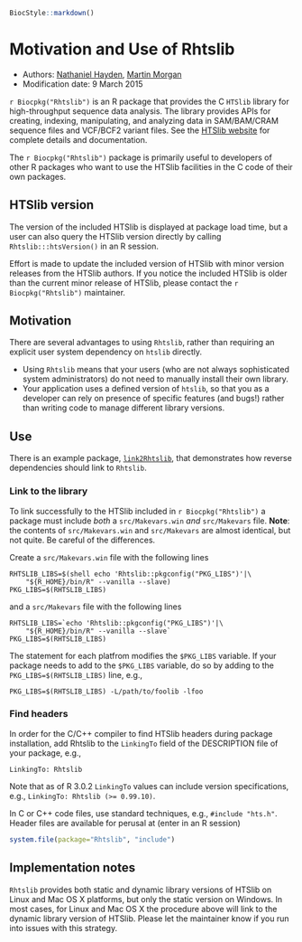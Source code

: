 <!--
\usepackage[utf8]{inputenc}
%% \VignetteEngine{knitr::knitr}
%% \VignetteIndexEntry{Motivation and Use of Rhtslib}
-->

```r
BiocStyle::markdown()
```

# Motivation and Use of Rhtslib

- Authors: [Nathaniel Hayden](mailto:nhayden@fredhutch.org), [Martin
  Morgan](mailto:mtmorgan@fhcrc.org)
- Modification date: 9 March 2015

`r Biocpkg("Rhtslib")` is an R package that provides the C `HTSlib`
library for high-throughput sequence data analysis. The library
provides APIs for creating, indexing, manipulating, and analyzing data
in SAM/BAM/CRAM sequence files and VCF/BCF2 variant files. See the
[HTSlib website](http://www.htslib.org/) for complete details and
documentation.

The `r Biocpkg("Rhtslib")` package is primarily useful to developers
of other R packages who want to use the HTSlib facilities in the C
code of their own packages.

## HTSlib version

The version of the included HTSlib is displayed at package load time,
but a user can also query the HTSlib version directly by calling
`Rhtslib:::htsVersion()` in an R session.

Effort is made to update the included version of HTSlib with minor
version releases from the HTSlib authors. If you notice the included
HTSlib is older than the current minor release of HTSlib, please
contact the `r Biocpkg("Rhtslib")` maintainer.

## Motivation

There are several advantages to using `Rhtslib`, rather than requiring
an explicit user system dependency on `htslib` directly.

- Using `Rhtslib` means that your users (who are not always
  sophisticated system administrators) do not need to manually install
  their own library.
- Your application uses a defined version of `htslib`, so that you as
  a developer can rely on presence of specific features (and bugs!)
  rather than writing code to manage different library versions.
  
## Use

There is an example package,
[`link2Rhtslib`](https://github.com/nhayden/link2Rhtslib), that
demonstrates how reverse dependencies should link to `Rhtslib`.

### Link to the library

To link successfully to the HTSlib included in `r Biocpkg("Rhtslib")`
a package must include *both* a `src/Makevars.win` *and*
`src/Makevars` file.  **Note**: the contents of `src/Makevars.win` and
`src/Makevars` are almost identical, but not quite. Be careful of the
differences.

Create a `src/Makevars.win` file with the following lines

    RHTSLIB_LIBS=$(shell echo 'Rhtslib::pkgconfig("PKG_LIBS")'|\
        "${R_HOME}/bin/R" --vanilla --slave)
    PKG_LIBS=$(RHTSLIB_LIBS)

and a `src/Makevars` file with the following lines

    RHTSLIB_LIBS=`echo 'Rhtslib::pkgconfig("PKG_LIBS")'|\
        "${R_HOME}/bin/R" --vanilla --slave`
    PKG_LIBS=$(RHTSLIB_LIBS)

The statement for each platfrom modifies the `$PKG_LIBS` variable. If
your package needs to add to the `$PKG_LIBS` variable, do so by adding
to the `PKG_LIBS=$(RHTSLIB_LIBS)` line, e.g.,

    PKG_LIBS=$(RHTSLIB_LIBS) -L/path/to/foolib -lfoo

### Find headers

In order for the C/C++ compiler to find HTSlib headers during package
installation, add Rhtslib to the `LinkingTo` field of the DESCRIPTION
file of your package, e.g.,

    LinkingTo: Rhtslib

Note that as of R 3.0.2 `LinkingTo` values can include version
specifications, e.g., `LinkingTo: Rhtslib (>= 0.99.10)`.
    
In C or C++ code files, use standard techniques, e.g., `#include
"hts.h"`. Header files are available for perusal at (enter in an R
session)

```R
system.file(package="Rhtslib", "include")
```

## Implementation notes

`Rhtslib` provides both static and dynamic library versions of HTSlib
on Linux and Mac OS X platforms, but only the static version on
Windows. In most cases, for Linux and Mac OS X the procedure above
will link to the dynamic library version of HTSlib. Please let the
maintainer know if you run into issues with this strategy.
